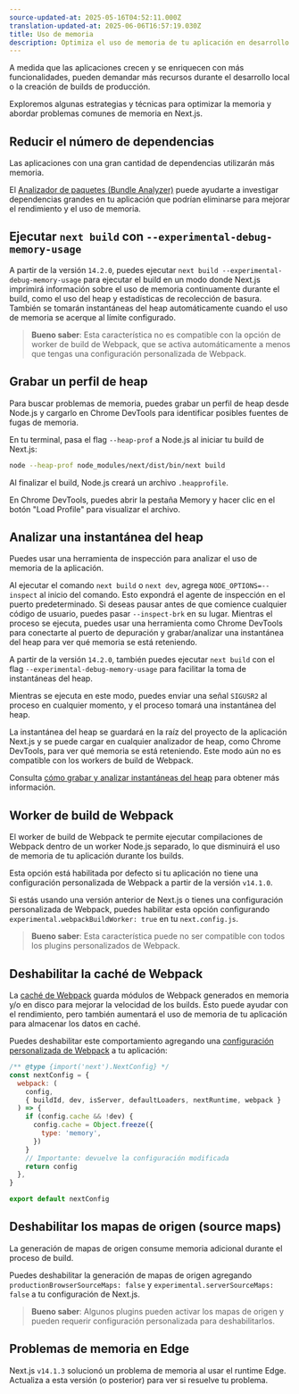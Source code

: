 ```yaml
---
source-updated-at: 2025-05-16T04:52:11.000Z
translation-updated-at: 2025-06-06T16:57:19.030Z
title: Uso de memoria
description: Optimiza el uso de memoria de tu aplicación en desarrollo y producción.
---
```


A medida que las aplicaciones crecen y se enriquecen con más funcionalidades, pueden demandar más recursos durante el desarrollo local o la creación de builds de producción.

Exploremos algunas estrategias y técnicas para optimizar la memoria y abordar problemas comunes de memoria en Next.js.

## Reducir el número de dependencias

Las aplicaciones con una gran cantidad de dependencias utilizarán más memoria.

El [Analizador de paquetes (Bundle Analyzer)](/docs/app/building-your-application/optimizing/package-bundling#analyzing-javascript-bundles) puede ayudarte a investigar dependencias grandes en tu aplicación que podrían eliminarse para mejorar el rendimiento y el uso de memoria.

## Ejecutar `next build` con `--experimental-debug-memory-usage`

A partir de la versión `14.2.0`, puedes ejecutar `next build --experimental-debug-memory-usage` para ejecutar el build en un modo donde Next.js imprimirá información sobre el uso de memoria continuamente durante el build, como el uso del heap y estadísticas de recolección de basura. También se tomarán instantáneas del heap automáticamente cuando el uso de memoria se acerque al límite configurado.

> **Bueno saber**: Esta característica no es compatible con la opción de worker de build de Webpack, que se activa automáticamente a menos que tengas una configuración personalizada de Webpack.

## Grabar un perfil de heap

Para buscar problemas de memoria, puedes grabar un perfil de heap desde Node.js y cargarlo en Chrome DevTools para identificar posibles fuentes de fugas de memoria.

En tu terminal, pasa el flag `--heap-prof` a Node.js al iniciar tu build de Next.js:

```sh
node --heap-prof node_modules/next/dist/bin/next build
```

Al finalizar el build, Node.js creará un archivo `.heapprofile`.

En Chrome DevTools, puedes abrir la pestaña Memory y hacer clic en el botón "Load Profile" para visualizar el archivo.

## Analizar una instantánea del heap

Puedes usar una herramienta de inspección para analizar el uso de memoria de la aplicación.

Al ejecutar el comando `next build` o `next dev`, agrega `NODE_OPTIONS=--inspect` al inicio del comando. Esto expondrá el agente de inspección en el puerto predeterminado.
Si deseas pausar antes de que comience cualquier código de usuario, puedes pasar `--inspect-brk` en su lugar. Mientras el proceso se ejecuta, puedes usar una herramienta como Chrome DevTools para conectarte al puerto de depuración y grabar/analizar una instantánea del heap para ver qué memoria se está reteniendo.

A partir de la versión `14.2.0`, también puedes ejecutar `next build` con el flag `--experimental-debug-memory-usage` para facilitar la toma de instantáneas del heap.

Mientras se ejecuta en este modo, puedes enviar una señal `SIGUSR2` al proceso en cualquier momento, y el proceso tomará una instantánea del heap.

La instantánea del heap se guardará en la raíz del proyecto de la aplicación Next.js y se puede cargar en cualquier analizador de heap, como Chrome DevTools, para ver qué memoria se está reteniendo. Este modo aún no es compatible con los workers de build de Webpack.

Consulta [cómo grabar y analizar instantáneas del heap](https://developer.chrome.com/docs/devtools/memory-problems/heap-snapshots) para obtener más información.

## Worker de build de Webpack

El worker de build de Webpack te permite ejecutar compilaciones de Webpack dentro de un worker Node.js separado, lo que disminuirá el uso de memoria de tu aplicación durante los builds.

Esta opción está habilitada por defecto si tu aplicación no tiene una configuración personalizada de Webpack a partir de la versión `v14.1.0`.

Si estás usando una versión anterior de Next.js o tienes una configuración personalizada de Webpack, puedes habilitar esta opción configurando `experimental.webpackBuildWorker: true` en tu `next.config.js`.

> **Bueno saber**: Esta característica puede no ser compatible con todos los plugins personalizados de Webpack.

## Deshabilitar la caché de Webpack

La [caché de Webpack](https://webpack.js.org/configuration/cache/) guarda módulos de Webpack generados en memoria y/o en disco para mejorar la velocidad de los builds. Esto puede ayudar con el rendimiento, pero también aumentará el uso de memoria de tu aplicación para almacenar los datos en caché.

Puedes deshabilitar este comportamiento agregando una [configuración personalizada de Webpack](/docs/app/api-reference/next-config-js/webpack) a tu aplicación:

```js filename="next.config.mjs"
/** @type {import('next').NextConfig} */
const nextConfig = {
  webpack: (
    config,
    { buildId, dev, isServer, defaultLoaders, nextRuntime, webpack }
  ) => {
    if (config.cache && !dev) {
      config.cache = Object.freeze({
        type: 'memory',
      })
    }
    // Importante: devuelve la configuración modificada
    return config
  },
}

export default nextConfig
```

## Deshabilitar los mapas de origen (source maps)

La generación de mapas de origen consume memoria adicional durante el proceso de build.

Puedes deshabilitar la generación de mapas de origen agregando `productionBrowserSourceMaps: false` y `experimental.serverSourceMaps: false` a tu configuración de Next.js.

> **Bueno saber**: Algunos plugins pueden activar los mapas de origen y pueden requerir configuración personalizada para deshabilitarlos.

## Problemas de memoria en Edge

Next.js `v14.1.3` solucionó un problema de memoria al usar el runtime Edge. Actualiza a esta versión (o posterior) para ver si resuelve tu problema.